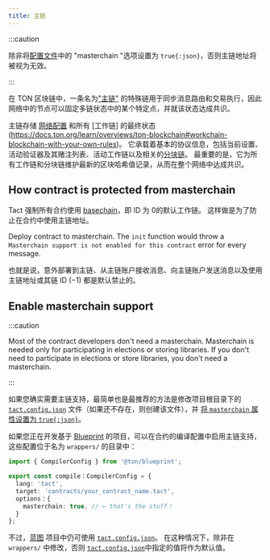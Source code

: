```yaml
---
title: 主链
---
```


:::caution

  除非将[配置文件](/book/config)中的 "masterchain "选项设置为 `true{:json}`，否则主链地址将被视为无效。

:::

在 TON 区块链中，一条名为["主链"](https://docs.ton.org/learn/overviews/ton-blockchain#masterchain-blockchain-of-blockchains) 的特殊链用于同步消息路由和交易执行，因此网络中的节点可以固定多链状态中的某个特定点，并就该状态达成共识。

主链存储 [网络配置](/ref/core-advanced#getconfigparam) 和所有 [工作链] 的最终状态(https://docs.ton.org/learn/overviews/ton-blockchain#workchain-blockchain-with-your-own-rules)。 它承载着基本的协议信息，包括当前设置、活动验证器及其赌注列表、活动工作链以及相关的[分块链](https://docs.ton.org/develop/blockchain/shards)。 最重要的是，它为所有工作链和分块链维护最新的区块哈希值记录，从而在整个网络中达成共识。

## How contract is protected from masterchain

Tact 强制所有合约使用 [basechain](https://docs.ton.org/develop/blockchain/shards)，即 ID 为 $0$的默认工作链。 这样做是为了防止在合约中使用主链地址。

Deploy contract to masterchain. The `init` function would throw a `Masterchain support is not enabled for this contract` error for every message.

也就是说，意外部署到主链、从主链账户接收消息、向主链账户发送消息以及使用主链地址或其链 ID ($-1$) 都是默认禁止的。

## Enable masterchain support

:::caution

Most of the contract developers don't need a masterchain. Masterchain is needed only for participating in elections or storing libraries. If you don't need to participate in elections or store libraries, you don't need a masterchain.

:::

如果您确实需要主链支持，最简单也是最推荐的方法是修改项目根目录下的 [`tact.config.json`](/book/config) 文件（如果还不存在，则创建该文件），并 [将 `masterchain` 属性设置为 `true{:json}`](/book/config#options-masterchain)。

如果您正在开发基于 [Blueprint][bp] 的项目，可以在合约的编译配置中启用主链支持，这些配置位于名为 `wrappers/` 的目录中：

```typescript title="wrappers/YourContractName.compile.ts" {7}
import { CompilerConfig } from '@ton/blueprint';

export const compile：CompilerConfig = {
  lang: 'tact',
  target: 'contracts/your_contract_name.tact',
  options：{
    masterchain: true, // ← that's the stuff！
  }
};
```

不过，[蓝图][bp] 项目中仍可使用 [`tact.config.json`](/book/config)。 在这种情况下，除非在 `wrappers/` 中修改，否则 [`tact.config.json`](/book/config)中指定的值将作为默认值。

[bp]: https://github.com/ton-org/blueprint
